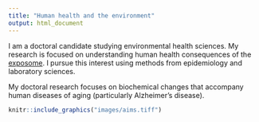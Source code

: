 ```yaml
---
title: "Human health and the environment"
output: html_document
---
```



I am a doctoral candidate studying environmental health sciences. My research is focused on understanding human health consequences of the [exposome](https://science.sciencemag.org/content/367/6476/392). I pursue this interest using methods from epidemiology and laboratory sciences.   

My doctoral research focuses on biochemical changes that accompany human diseases of aging (particularly Alzheimer's disease).


```r
knitr::include_graphics("images/aims.tiff")
```